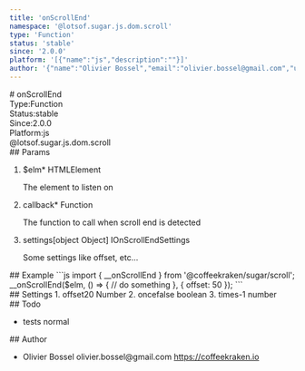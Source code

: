 ```yaml
---
title: 'onScrollEnd'
namespace: '@lotsof.sugar.js.dom.scroll'
type: 'Function'
status: 'stable'
since: '2.0.0'
platform: '[{"name":"js","description":""}]'
author: '{"name":"Olivier Bossel","email":"olivier.bossel@gmail.com","url":"https://coffeekraken.io"}'
---
```

<div class="docmap-mdx">
# onScrollEnd
<div class="_metas">
<div class="_type"><span class="_type-label">Type:</span><span class="_type-value">Function</span></div>
<div class="_status"><span class="_status-label">Status:</span><span class="_status-value -stable">stable</span></div>
<div class="_since"><span class="_since-label">Since:</span><span class="_since-value">2.0.0</span></div>
<div class="_platform"><span class="_platform-label">Platform:</span><span class="_platform-value">js</span></div>
</div>
<div class="_namespace">@lotsof.sugar.js.dom.scroll</div>
<div class="_params">
## Params
<ol class="_list">
<li class="_item">
<span class="_name">$elm<span class="_required">*</span></span><span class="_default"></span> <span class="_type">HTMLElement</span>
<p class="_description">The element to listen on</p>
</li>
<li class="_item">
<span class="_name">callback<span class="_required">*</span></span><span class="_default"></span> <span class="_type">Function</span>
<p class="_description">The function to call when scroll end is detected</p>
</li>
<li class="_item">
<span class="_name">settings</span><span class="_default">[object Object]</span> <span class="_type">IOnScrollEndSettings</span>
<p class="_description">Some settings like offset, etc...</p>
</li>
</ol>
</div>
<div class="_examples">
## Example
```js
import { __onScrollEnd } from '@coffeekraken/sugar/scroll';
__onScrollEnd($elm, () => {
     // do something
}, {
   offset: 50
});
```
</div>
<div class="_settings">
## Settings
1. <span class="_name">offset</span><span class="_default">20</span> <span class="_type">Number</span>
2. <span class="_name">once</span><span class="_default">false</span> <span class="_type">boolean</span>
3. <span class="_name">times</span><span class="_default">-1</span> <span class="_type">number</span>
</div>
<div class="_todo">
## Todo
<ul class="_list">
<li class="_item">
<span class="_description">tests</span>
<span class="_priority -normal">normal</span>
</li>
</ul>
</div>
<div class="_author">
## Author
<ul class="_list">
<li class="_item">
<span class="_name">Olivier Bossel</span>
<span class="_email">olivier.bossel@gmail.com</span>
<a href="https://coffeekraken.io" target="_blank" class="_url">https://coffeekraken.io</a>
</li>
</ul>
</div>
</div>